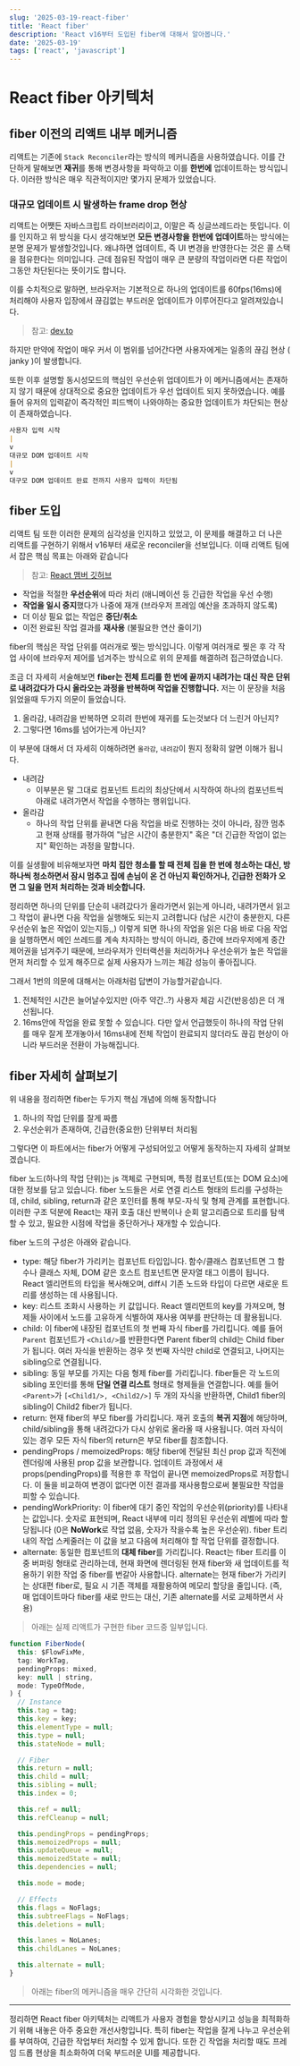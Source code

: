 ```yaml
---
slug: '2025-03-19-react-fiber'
title: 'React fiber'
description: 'React v16부터 도입된 fiber에 대해서 알아봅니다.'
date: '2025-03-19'
tags: ['react', 'javascript']
---
```



# React fiber 아키텍처

## fiber 이전의 리액트 내부 메커니즘

리액트는 기존에 `Stack Reconciler`라는 방식의 메커니즘을 사용하였습니다.
이를 간단하게 말해보면 **재귀**를 통해 변경사항을 파악하고 이를 **한번에** 업데이트하는 방식입니다.
이러한 방식은 매우 직관적이지만 몇가지 문제가 있었습니다.

### 대규모 업데이트 시 발생하는 frame drop 현상

리액트는 어쨋든 자바스크립트 라이브러리이고, 이말은 즉 싱글쓰레드라는 뜻입니다.
이를 인지하고 위 방식을 다시 생각해보면 **모든 변경사항을 한번에 업데이트**하는 방식에는 분명 문제가 발생할것입니다.
왜냐하면 업데이트, 즉 UI 변경을 반영한다는 것은 콜 스택을 점유한다는 의미입니다.
근데 점유된 작업이 매우 큰 분량의 작업이라면 다른 작업이 그동안 차단된다는 뜻이기도 합니다.

이를 수치적으로 말하면, 브라우저는 기본적으로 하나의 업데이트를 60fps(16ms)에 처리해야 사용자 입장에서 끊김없는 부드러운 업데이트가 이루어진다고 알려져있습니다.

> 참고: [dev.to](https://dev.to/bnevilleoneill/a-deep-dive-into-react-fiber-internals-5cld?comments_sort=latest#:~:text=Having%20said%20that,drop%20that%20frame.)

하지만 만약에 작업이 매우 커서 이 범위를 넘어간다면 사용자에게는 일종의 끊김 현상 ( janky )이 발생합니다.

또한 이후 설명할 동시성모드의 핵심인 우선순위 업데이트가 이 메커니즘에서는 존재하지 않기 때문에 상대적으로 중요한 업데이트가 우선 업데이트 되지 못하였습니다.
예를들어 유저의 입력같이 즉각적인 피드백이 나와야하는 중요한 업데이트가 차단되는 현상이 존재하였습니다.

```md
사용자 입력 시작
|
v
대규모 DOM 업데이트 시작
|
v
대구모 DOM 업데이트 완료 전까지 사용자 입력이 차단됨
```

<StackReconciler />

## fiber 도입

리액트 팀 또한 이러한 문제의 심각성을 인지하고 있었고, 이 문제를 해결하고 더 나은 리액트를 구현하기 위해서 v16부터 새로운 reconciler을 선보입니다.
이때 리액트 팀에서 잡은 핵심 목표는 아래와 같습니다

> 참고: [React 맴버 깃허브](https://github.com/acdlite/react-fiber-architecture)

- 작업을 적절한 **우선순위**에 따라 처리 (애니메이션 등 긴급한 작업을 우선 수행)
- **작업을 일시 중지**했다가 나중에 재개 (브라우저 프레임 예산을 초과하지 않도록)
- 더 이상 필요 없는 작업은 **중단/취소**
- 이전 완료된 작업 결과를 **재사용** (불필요한 연산 줄이기)

fiber의 핵심은 작업 단위를 여러개로 찢는 방식입니다.
이렇게 여러개로 찢은 후 각 작업 사이에 브라우저 제어를 넘겨주는 방식으로 위의 문제를 해결하려 접근하였습니다.

조금 더 자세히 서술해보면 **fiber는 전체 트리를 한 번에 끝까지 내려가는 대신 작은 단위로 내려갔다가 다시 올라오는 과정을 반복하며 작업을 진행합니다.**
저는 이 문장을 처음 읽었을때 두가지 의문이 들었습니다.

1. 올라감, 내려감을 반복하면 오히려 한번에 재귀를 도는것보다 더 느린거 아닌지?
2. 그렇다면 16ms를 넘어가는게 아닌지?

이 부분에 대해서 더 자세히 이해하려면 `올라감`, `내려감`이 뭔지 정확히 알면 이해가 됩니다.

- 내려감
  - 이부분은 말 그대로 컴포넌트 트리의 최상단에서 시작하여 하나의 컴포넌트씩 아래로 내려가면서 작업을 수행하는 행위입니다.
- 올라감
  - 하나의 작업 단위를 끝내면 다음 작업을 바로 진행하는 것이 아니라, 잠깐 멈추고 현재 상태를 평가하여 "남은 시간이 충분한지" 혹은 "더 긴급한 작업이 없는지" 확인하는 과정을 말합니다.

이를 실생활에 비유해보자면 **마치 집안 청소를 할 때 전체 집을 한 번에 청소하는 대신, 방 하나씩 청소하면서 잠시 멈추고 집에 손님이 온 건 아닌지 확인하거나, 긴급한 전화가 오면 그 일을 먼저 처리하는 것과 비슷합니다.**

정리하면 하나의 단위를 단순히 내려갔다가 올라가면서 읽는게 아니라, 내려가면서 읽고 그 작업이 끝나면 다음 작업을 실행해도 되는지 고려합니다 (남은 시간이 충분한지, 다른 우선순위 높은 작업이 있는지등,,)
이렇게 되면 하나의 작업을 읽은 다음 바로 다음 작업을 실행하면서 메인 쓰레드를 계속 차지하는 방식이 아니라, 중간에 브라우저에게 중간 제어권을 넘겨주기 때문에, 브라우저가 인터랙션을 처리하거나 우선순위가 높은 작업을 먼저 처리할 수 있게 해주므로 실제 사용자가 느끼는 체감 성능이 좋아집니다.

그래서 1번의 의문에 대해서는 아래처럼 답변이 가능할거같습니다.

1. 전체적인 시간은 늘어날수있지만 (아주 약간..?) 사용자 체감 시간(반응성)은 더 개선됩니다.
2. 16ms안에 작업을 완료 못할 수 있습니다. 다만 앞서 언급했듯이 하나의 작업 단위를 매우 잘게 쪼개놓아서 16ms내에 전체 작업이 완료되지 않더라도 끊김 현상이 아니라 부드러운 전환이 가능해집니다.

## fiber 자세히 살펴보기

위 내용을 정리하면 fiber는 두가지 핵심 개념에 의해 동작합니다

1. 하나의 작업 단위를 잘게 짜름
2. 우선순위가 존재하여, 긴급한(중요한) 단위부터 처리됨

그렇다면 이 파트에서는 fiber가 어떻게 구성되어있고 어떻게 동작하는지 자세히 살펴보겠습니다.

fiber 노드(하나의 작업 단위)는 js 객체로 구현되며, 특정 컴포넌트(또는 DOM 요소)에 대한 정보를 담고 있습니다.
fiber 노드들은 서로 연결 리스트 형태의 트리를 구성하는데, child, sibling, return과 같은 포인터를 통해 부모-자식 및 형제 관계를 표현합니다.
이러한 구조 덕분에 React는 재귀 호출 대신 반복이나 순회 알고리즘으로 트리를 탐색할 수 있고, 필요한 시점에 작업을 중단하거나 재개할 수 있습니다.

fiber 노드의 구성은 아래와 같습니다.

- type: 해당 fiber가 가리키는 컴포넌트 타입입니다. 함수/클래스 컴포넌트면 그 함수나 클래스 자체, DOM 같은 호스트 컴포넌트면 문자열 태그 이름이 됩니다. React 엘리먼트의 타입을 복사해오며, diff시 기존 노드와 타입이 다르면 새로운 트리를 생성하는 데 사용됩니다.
- key: 리스트 조화시 사용하는 키 값입니다. React 엘리먼트의 key를 가져오며, 형제들 사이에서 노드를 고유하게 식별하여 재사용 여부를 판단하는 데 활용됩니다.
- child: 이 fiber에 내장된 컴포넌트의 첫 번째 자식 fiber를 가리킵니다. 예를 들어 `Parent` 컴포넌트가 `<Child/>`를 반환한다면 Parent fiber의 child는 Child fiber가 됩니다. 여러 자식을 반환하는 경우 첫 번째 자식만 child로 연결되고, 나머지는 sibling으로 연결됩니다.
- sibling: 동일 부모를 가지는 다음 형제 fiber를 가리킵니다. fiber들은 각 노드의 sibling 포인터를 통해 **단일 연결 리스트** 형태로 형제들을 연결합니다. 예를 들어 `<Parent>`가 `[<Child1/>, <Child2/>]` 두 개의 자식을 반환하면, Child1 fiber의 sibling이 Child2 fiber가 됩니다.
- return: 현재 fiber의 부모 fiber를 가리킵니다. 재귀 호출의 **복귀 지점**에 해당하며, child/sibling을 통해 내려갔다가 다시 상위로 올라올 때 사용됩니다. 여러 자식이 있는 경우 모든 자식 fiber의 return은 부모 fiber를 참조합니다.
- pendingProps / memoizedProps: 해당 fiber에 전달된 최신 prop 값과 직전에 렌더링에 사용된 prop 값을 보관합니다. 업데이트 과정에서 새 props(pendingProps)를 적용한 후 작업이 끝나면 memoizedProps로 저장합니다. 이 둘을 비교하여 변경이 없다면 이전 결과를 재사용함으로써 불필요한 작업을 피할 수 있습니다.
- pendingWorkPriority: 이 fiber에 대기 중인 작업의 우선순위(priority)를 나타내는 값입니다. 숫자로 표현되며, React 내부에 미리 정의된 우선순위 레벨에 따라 할당됩니다 (0은 **NoWork**로 작업 없음, 숫자가 작을수록 높은 우선순위). fiber 트리 내의 작업 스케줄러는 이 값을 보고 다음에 처리해야 할 작업 단위를 결정합니다.
- alternate: 동일한 컴포넌트의 **대체 fiber**를 가리킵니다. React는 fiber 트리를 이중 버퍼링 형태로 관리하는데, 현재 화면에 렌더링된 현재 fiber와 새 업데이트를 적용하기 위한 작업 중 fiber를 번갈아 사용합니다. alternate는 현재 fiber가 가리키는 상대편 fiber로, 필요 시 기존 객체를 재활용하여 메모리 할당을 줄입니다. (즉, 매 업데이트마다 fiber를 새로 만드는 대신, 기존 alternate를 서로 교체하면서 사용)

> 아래는 실제 리액트가 구현한 fiber 코드중 일부입니다.

```js
function FiberNode(
  this: $FlowFixMe,
  tag: WorkTag,
  pendingProps: mixed,
  key: null | string,
  mode: TypeOfMode,
) {
  // Instance
  this.tag = tag;
  this.key = key;
  this.elementType = null;
  this.type = null;
  this.stateNode = null;

  // Fiber
  this.return = null;
  this.child = null;
  this.sibling = null;
  this.index = 0;

  this.ref = null;
  this.refCleanup = null;

  this.pendingProps = pendingProps;
  this.memoizedProps = null;
  this.updateQueue = null;
  this.memoizedState = null;
  this.dependencies = null;

  this.mode = mode;

  // Effects
  this.flags = NoFlags;
  this.subtreeFlags = NoFlags;
  this.deletions = null;

  this.lanes = NoLanes;
  this.childLanes = NoLanes;

  this.alternate = null;
}
```

> 아래는 fiber의 메커니즘을 매우 간단히 시각화한 것입니다.

<FiberWrapper />

---

정리하면 React fiber 아키텍처는 리액트가 사용자 경험을 향상시키고 성능을 최적화하기 위해 내놓은 아주 중요한 개선사항입니다. 특히 fiber는 작업을 잘게 나누고 우선순위를 부여하여, 긴급한 작업부터 처리할 수 있게 합니다. 또한 긴 작업을 처리할 때도 프레임 드롭 현상을 최소화하여 더욱 부드러운 UI를 제공합니다.
